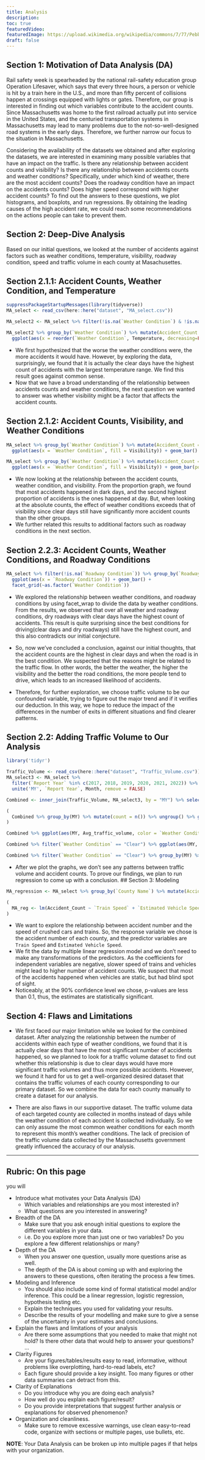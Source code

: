 ```yaml
---
title: Analysis
description:
toc: true
featuredVideo:
featuredImage: https://upload.wikimedia.org/wikipedia/commons/7/77/Pebbleswithquarzite.jpg
draft: false
---
```

## Section 1: Motivation of Data Analysis (DA)

Rail safety week is spearheaded by the national rail-safety education group Operation Lifesaver, which says that every three hours, a person or vehicle is hit by a train here in the U.S., and more than fifty percent of collisions happen at crossings equipped with lights or gates. Therefore, our group is interested in finding out which variables contribute to the accident counts. Since Massachusetts was home to the first railroad actually put into service in the United States, and the centuried transportation systems in Massachusetts may lead to many problems due to the not-so-well-designed road systems in the early days. Therefore, we further narrow our focus to the situation in Massachusetts. 

Considering the availability of the datasets we obtained and after exploring the datasets, we are interested in examining many possible variables that have an impact on the traffic. Is there any relationship between accident counts and visibility? Is there any relationship between accidents counts and weather conditions? Specifically, under which kind of weather, there are the most accident counts? Does the roadway condition have an impact on the accidents counts? Does higher speed correspond with higher accident counts? To find out the answers to these questions, we plot histograms, and boxplots, and run regressions. By obtaining the leading causes of the high accident rate, we could reach some recommendations on the actions people can take to prevent them.

## Section 2: Deep-Dive Analysis

Based on our initial questions, we looked at the number of accidents against factors such as weather conditions, temperature, visibility, roadway condition, speed and traffic volume in each county at Masachusettes. 

## Section 2.1.1: Accident Counts, Weather Condition, and Temperature
```r
suppressPackageStartupMessages(library(tidyverse)) 
MA_select <- read_csv(here::here("dataset", "MA_select.csv"))

MA_select2 <- MA_select %>% filter(!is.na(`Weather Condition`) & !is.na(Temperature) & !is.na(Visibility), Temperature <= 104)

MA_select2 %>% group_by(`Weather Condition`) %>% mutate(Accident_Count = n()) %>% 
  ggplot(aes(x = reorder(`Weather Condition`, Temperature, decreasing=FALSE), y = Temperature, fill = Accident_Count)) + geom_boxplot() + labs(x = "Weather Condition")
```

* We first hypothesized that the worse the weather conditions were, the more accidents it would have. However, by exploring the data, surprisingly, we found that it is actually the clear days have the highest count of accidents with the largest temperature range. We find this result goes against common sense. 
* Now that we have a broad understanding of the relationship between accidents counts and weather conditions, the next question we wanted to answer was whether visibility might be a factor that affects the accident counts. 

## Section 2.1.2: Accident Counts, Visibility, and Weather Conditions
```r
MA_select %>% group_by(`Weather Condition`) %>% mutate(Accident_Count = n()) %>% 
  ggplot(aes(x = `Weather Condition`, fill = Visibility)) + geom_bar() + labs(y = "Accident_Count")

MA_select %>% group_by(`Weather Condition`) %>% mutate(Accident_Count = n()) %>% 
  ggplot(aes(x = `Weather Condition`, fill = Visibility)) + geom_bar(position = "fill") + labs(y = "Accident_Count")
```

* We now looking at the relationship between the accident counts, weather condition, and visibility. From the proportion graph, we found that most accidents happened in dark days, and the second highest proportion of accidents is the ones happened at day. But, when looking at the absolute counts, the effect of weather conditions exceeds that of visibility since clear days still have significantly more accident counts than the other groups. 
* We further related this results to additional factors such as roadway conditions in the next section. 

## Section 2.2.3: Accident Counts, Weather Conditions, and Roadway Conditions
```r
MA_select %>% filter(!is.na(`Roadway Condition`)) %>% group_by(`Roadway Condition`) %>% mutate(Accident_Count = n()) %>% 
  ggplot(aes(x = `Roadway Condition`)) + geom_bar() +
  facet_grid(~as.factor(`Weather Condition`)) 
```

* We explored the relationship between weather conditions, and roadway conditions by using facet_wrap to divide the data by weather conditions. From the results, we observed that over all weather and roadway conditions, dry roadways with clear days have the highest count of accidents. This result is quite surprising since the best conditions for driving(clear days and dry roadways) still have the highest count, and this also contradicts our initial conjecture. 

* So, now we’ve concluded a conclusion, against our initial thoughts, that the accident counts are the highest in clear days and when the road is in the best condition. We suspected that the reasons might be related to the traffic flow.  In other words, the better the weather, the higher the visibility and the better the road conditions, the more people tend to drive, which leads to an increased likelihood of accidents. 
* Therefore, for further exploration, we choose traffic volume to be our confounded variable, trying to figure out the major trend and if it verifies our deduction. In this way, we hope to reduce the impact of the differences in the number of exits in different situations and find clearer patterns. 

## Section 2.2: Adding Traffic Volume to Our Analysis
```r
library('tidyr')

Traffic_Volume <- read_csv(here::here("dataset", "Traffic_Volume.csv"))
MA_select3 <- MA_select %>% 
  filter(`Report Year` %in% c(2017, 2018, 2019, 2020, 2021, 2022)) %>% 
  unite('MY', `Report Year`, Month, remove = FALSE)

Combined <- inner_join(Traffic_Volume, MA_select3, by = "MY") %>% select(MY, Avg_traffic_volume, `Weather Condition`)

(
  Combined %>% group_by(MY) %>% mutate(count = n()) %>% ungroup() %>% ggplot(aes(x = MY, y = Avg_traffic_volume))+ geom_area(fill = "blue", alpha = .2)
)

Combined %>% ggplot(aes(MY, Avg_traffic_volume, color = `Weather Condition`)) + geom_point() + geom_line(aes(group = `Weather Condition`)) 

Combined %>% filter(`Weather Condition` == "Clear") %>% ggplot(aes(MY, Avg_traffic_volume)) + geom_point() + geom_line(aes(group = 1)) 

Combined %>% filter(`Weather Condition` == "Clear") %>% group_by(MY) %>% mutate(count = n()) %>% ungroup() %>% ggplot(aes(MY, count)) + geom_point() + geom_line(aes(group = 1)) 
```
* After we plot the graphs, we don't see any patterns between traffic volume and accident counts. To prove our findings, we plan to run regression to come up with a conclusion. 
## Section 3: Modeling

```r
MA_regression <- MA_select %>% group_by(`County Name`) %>% mutate(Accident_Count = n()) %>% select(`County Name`, Accident_Count, `Train Speed`, `Estimated Vehicle Speed`)

(
  MA_reg <- lm(Accident_Count ~ `Train Speed` + `Estimated Vehicle Speed`, data = MA_regression) %>% broom:: tidy() %>% knitr::kable(format = "markdown")
)
```

* We want to explore the relationship between accident number and the speed of crushed cars and trains. So, the response variable we chose is the accident number of each county, and the predictor variables are `Train Speed` and `Estimated Vehicle Speed`. 
* We fit the data by multiple linear regression model and we don’t need to make any transformations of the predictors. As the coefficients for independent variables are negative, slower speed of trains and vehicles might lead to higher number of accident counts. We suspect that most of the accidents happened when vehicles are static, but had blind spot of sight. 
* Noticeably, at the 90% confidence level we chose, p-values are less than 0.1, thus, the estimates are statistically significant.


## Section 4: Flaws and Limitations
* We first faced our major limitation while we looked for the combined dataset. After analyzing the relationship between the number of accidents within each type of weather conditions, we found that it is actually clear days that have the most significant number of accidents happened, so we planned to look for a traffic volume dataset to find out whether this relationship is due to clear days would have more significant traffic volumes and thus more possible accidents. However, we found it hard for us to get a well-organized desired dataset that contains the traffic volumes of each county corresponding to our primary dataset. So we combine the data for each county manually to create a dataset for our analysis.

* There are also flaws in our supportive dataset. The traffic volume data of each targeted county are collected in months instead of days while the weather condition of each accident is collected individually. So we can only assume the most common weather conditions for each month to represent this month's weather conditions. The lack of precision of the traffic volume data collected by the Massachusetts government greatly influenced the accuracy of our analysis.

-------


## Rubric: On this page

you will


* Introduce what motivates your Data Analysis (DA)
  * Which variables and relationships are you most interested in?
  * What questions are you interested in answering?
* Breadth of the DA
  * Make sure that you ask enough initial questions to explore the different variables in your data.
  * i.e. Do you explore more than just one or two variables? Do you explore a few different relationships or many?
* Depth of the DA
  * When you answer one question, usually more questions arise as well. 
  * The depth of the DA is about coming up with and exploring the answers to these questions, often iterating the process a few times.
* Modeling and Inference 
  * You should also include some kind of formal statistical model and/or inference. This could be a linear regression, logistic regression, hypothesis testing etc.
  * Explain the techniques you used for validating your results.
  * Describe the results of your modelling and make sure to give a sense of the uncertainty in your estimates and conclusions.
* Explain the flaws and limitations of your analysis
  * Are there some assumptions that you needed to make that might not hold? Is there other data that would help to answer your questions? ...
* Clarity Figures
  * Are your figures/tables/results easy to read, informative, without problems like overplotting, hard-to-read labels, etc?
  * Each figure should provide a key insight. Too many figures or other data summaries can detract from this.
* Clarity of Explanations
  * Do you introduce why you are doing each analysis?
  * How well do you explain each figure/result?
  * Do you provide interpretations that suggest further analysis or explanations for observed phenomenon?
* Organization and cleanliness.
  * Make sure to remove excessive warnings, use clean easy-to-read code, organize with sections or multiple pages, use bullets, etc.
  
  
**NOTE**: Your Data Analysis can be broken up into multiple pages if that helps with your organization.